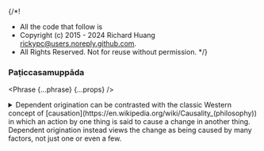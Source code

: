{/*!
 * All the code that follow is
 * Copyright (c) 2015 - 2024 Richard Huang <rickypc@users.noreply.github.com>.
 * All Rights Reserved. Not for reuse without permission.
 */}


### Paṭiccasamuppāda

<Phrase {...phrase} {...props} />

<details>
  <summary>
    Dependent origination can be contrasted with the classic Western concept of [causation](https://en.wikipedia.org/wiki/Causality_(philosophy)) in which an action by one thing is said to cause a change in another thing.
    Dependent origination instead views the change as being caused by many factors, not just one or even a few.
  </summary>
  <div>
    {/* @ts-ignore */}
    > Those [dharmas](https://en.wikipedia.org/wiki/Abhidharma) which arise from a cause, the [Tathāgata](https://en.wikipedia.org/wiki/Tath%C4%81gata) has declared their cause, and that which is the cessation of them.
    > Thus the great renunciant ([sramana](https://en.wikipedia.org/wiki/%C5%9Arama%E1%B9%87a)) has taught.

    <MultiLingual {...phrase} />
  </div>
</details>

